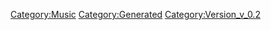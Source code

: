{{Music
 |Name=ドッグ・ファイター
 |ID=114
 |Cov=115
 |Cd=20
 |Nam=109
 |Div=109
 |Ma=4
 |SerieId=4
 |SerieLogoId=4
 |WavId=115
 |VariationId=0
 |Dsc=109
 |Strt=10
 |ValkyrieBattle=1
 |ValkyrieIntro=1
 |ValkyrieIntroSky=1
 |DivaSolo=1
 |DivaMulti=1
 |Exp=4
 |OfficialName=ドッグ・ファイター
 |VocalName=--------------------
 |Description=作品：超時空要塞マクロス<br /><br />作曲：羽田健太郎
 |StoryTitle=「全機散開して、逆加速に移れいっ！」
 |StoryDesc=異星人からの襲撃に対し、可変戦闘機「バルキリー」を<br />駆って迎撃へと向かう統合軍の若きパイロットたち。<br />一条輝もスカル小隊の隊員として敵の襲撃を迎え撃つ。<br /><br />バルキリー隊が一斉発射したミサイルが戦端を開くと、<br />宇宙空間を舞台にしたドッグファイトの幕が上がった。
 |BuyURL=https://recochoku.jp/song/S14235080/single?ds=34295719
 |BannerId=1
 |AnmStoreURL=https://anime.dmkt-sp.jp/animestore/ci_pc?workId=20626
}}
[[Category:Music]]
[[Category:Generated]]
[[Category:Version_v_0.2]]

